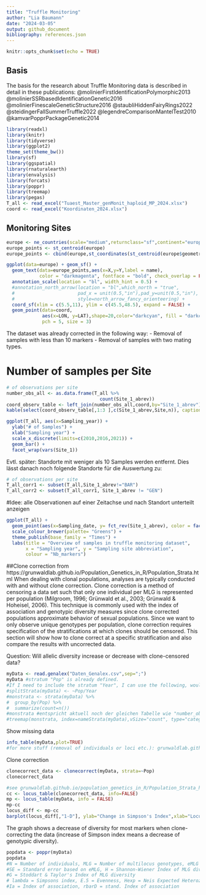 ```yaml
---
title: "Truffle Monitoring"
author: "Lia Baumann"
date: "2024-03-05"
output: github_document
bibliography: references.json
---
```


```r
knitr::opts_chunk$set(echo = TRUE)
```

## Basis

The basis for the research about Truffle Monitoring data is described in detail in these publications:
@molinierFirstIdentificationPolymorphic2013
@molinierSSRbasedIdentificationGenetic2016
@molinierFinescaleGeneticStructure2016
@staubliHiddenFairyRings2022
@steidingerFallSummerTruffle2022
@legendreComparisonMantelTest2010
@kamvarPopprPackageGenetic2014


```r
library(readxl)
library(knitr)
library(tidyverse)
library(ggplot2)
theme_set(theme_bw())
library(sf)
library(ggspatial)
library(rnaturalearth)
library(envalysis)
library(forcats)
library(poppr)
library(treemap)
library(pegas)
T_all <- read_excel("Tuaest_Master_genMonit_haploid_MP_2024.xlsx")
coord <- read_excel("Koordinaten_2024.xlsx")
```

## Monitoring Sites

```r
europe <- ne_countries(scale="medium",returnclass="sf",continent="europe")
europe_points <- st_centroid(europe)
europe_points <- cbind(europe,st_coordinates(st_centroid(europe$geometry)))

ggplot(data=europe) + geom_sf() +
  geom_text(data=europe_points,aes(x=X,y=Y,label = name),
            color = "darkmagenta", fontface = "bold", check_overlap = FALSE) +
  annotation_scale(location = "bl", width_hint = 0.5) +
  #annotation_north_arrow(location = "bl",which_north = "true",
  #                       pad_x = unit(0.5,"in"),pad_y=unit(0.5,"in"),
  #                       style=north_arrow_fancy_orienteering) +
  coord_sf(xlim = c(5.5,11), ylim = c(45.5,48.5), expand = FALSE) +
  geom_point(data=coord,
             aes(x=LON, y=LAT),shape=20,color="darkcyan", fill = "darkcyan",
             pch = 5, size = 3)
```

The dataset was already corrected in the following way:
- Removal of samples with less than 10 markers
- Removal of samples with two mating types.


# Number of samples per Site

```r
# of observations per site
number_obs_all <- as.data.frame(T_all %>%
                                  count(Site_1_abrev))
coord_observ_table <- left_join(number_obs_all,coord,by="Site_1_abrev")
kable(select(coord_observ_table[,1:3 ],c(Site_1_abrev,Site,n)), caption = "Number of observations per site")
```

```r
ggplot(T_all, aes(x=Sampling_year)) +
  ylab("# of Samples") +
  xlab("Sampling year") +
  scale_x_discrete(limits=c(2010,2016,2021)) +
  geom_bar() +
  facet_wrap(vars(Site_1))
```

Evtl. später:
Standorte mit weniger als 10 Samples werden entfernt.
Dies lässt danach noch folgende Standorte für die Auswertung zu:

```r
# of observations per site
T_all_corr1 <- subset(T_all,Site_1_abrev!="BAR")
T_all_corr2 <- subset(T_all_corr1, Site_1_abrev != "GEN")
```

#Idee: alle Observationen auf einer Zeitachse und nach Standort unterteilt anzeigen

```r

ggplot(T_all) +
  geom_point(aes(x=Sampling_date, y= fct_rev(Site_1_abrev), color = factor(Nb_markers))) +
  scale_colour_brewer(palette= "Greens") +
  theme_publish(base_family = "Times") +
  labs(title = "Overview of samples in truffle monitoring dataset",
       x = "Sampling year", y = "Sampling site abbreviation",
       colour = "Nb_markers")
```

##Clone correction
from https://grunwaldlab.github.io/Population_Genetics_in_R/Population_Strata.html
When dealing with clonal populations, analyses are typically conducted with and without clone correction. Clone correction is a method of censoring a data set such that only one individual per MLG is represented per population (Milgroom, 1996; Grünwald et al., 2003; Grünwald & Hoheisel, 2006). This technique is commonly used with the index of association and genotypic diversity measures since clone corrected populations approximate behavior of sexual populations. Since we want to only observe unique genotypes per population, clone correction requires specification of the stratifications at which clones should be censored. This section will show how to clone correct at a specific stratification and also compare the results with uncorrected data.

Question: Will allelic diversity increase or decrease with clone-censored data?

```r
myData <- read.genalex("Daten_Genalex.csv",sep=";")
myData #stratum "Pop" is already defined.
#If I need to include the stratum "Year", I can use the following, would need to include it in the excel file though. Also the treemap will be more interesting once we have more strata.
#splitStrata(myData) <- ~Pop/Year
#monstrata <- strata(myData) %>%
#  group_by(Pop) %>%
#  summarize(count=n())
#monstrata #entspricht aktuell noch der gleichen Tabelle wie "number_obs_all"
#treemap(monstrata, index=nameStrata(myData),vSize="count", type="categorical")
```

Show missing data

```r
info_table(myData,plot=TRUE)
#for more stuff (removal of individuals or loci etc.): grunwaldlab.github.io/population_genetics_in_r/locus_stats.html
```

Clone correction

```r
clonecorrect_data <- clonecorrect(myData, strata=~Pop)
clonecorrect_data
```

```r
#see grunwaldlab.github.io/population_genetics_in_R/Population_Strata_html
cc <- locus_table(clonecorrect_data, info=FALSE)
mp <- locus_table(myData, info = FALSE)
mp-cc
locus_diff <- mp-cc
barplot(locus_diff[,"1-D"], ylab="Change in Simpson's Index",xlab="Locus", main = "Comparison of clone-corrected vs. uncorrected data")
```


The graph shows a decrease of diversity for most markers when clone-correcting the data (increase of Simpson index means a decrease of genotypic diversity).

```r
popdata <- poppr(myData)
popdata
#N = Number of individuals, MLG = Number of multilocus genotypes, eMLG = number of expected MLG at the smallest sample size >= 10 based on rarefaction
#SE = Standard error based on eMLG, H = Shannon-Wiener Index of MLG diversity
#G = Stoddart & Taylor's Index of MLG diversity
# lambda = Simpsons index, E.5 = Evenness, Hexp = Neis Expected Heterozygosity
#Ia = Index of association, rbarD = stand. Index of association
```